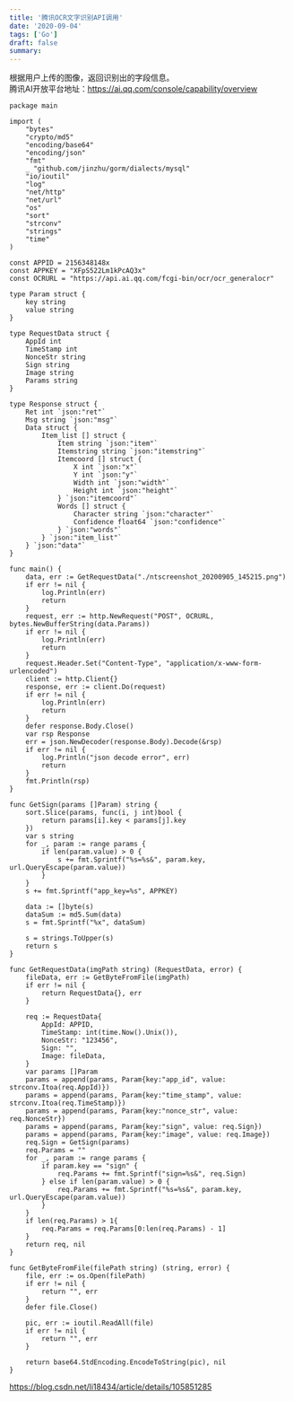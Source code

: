 ```yaml
---
title: '腾讯OCR文字识别API调用'
date: '2020-09-04'
tags: ['Go']
draft: false
summary: 
---
```


根据用户上传的图像，返回识别出的字段信息。  
腾讯AI开放平台地址：https://ai.qq.com/console/capability/overview

```
package main

import (
	"bytes"
	"crypto/md5"
	"encoding/base64"
	"encoding/json"
	"fmt"
	_ "github.com/jinzhu/gorm/dialects/mysql"
	"io/ioutil"
	"log"
	"net/http"
	"net/url"
	"os"
	"sort"
	"strconv"
	"strings"
	"time"
)

const APPID = 2156348148x
const APPKEY = "XFpS522Lm1kPcAQ3x"
const OCRURL = "https://api.ai.qq.com/fcgi-bin/ocr/ocr_generalocr"

type Param struct {
	key string
	value string
}

type RequestData struct {
	AppId int
	TimeStamp int
	NonceStr string
	Sign string
	Image string
	Params string
}

type Response struct {
	Ret int `json:"ret"`
	Msg string `json:"msg"`
	Data struct {
		Item_list [] struct {
			Item string `json:"item"`
			Itemstring string `json:"itemstring"`
			Itemcoord [] struct {
				X int `json:"x"`
				Y int `json:"y"`
				Width int `json:"width"`
				Height int `json:"height"`
			} `json:"itemcoord"`
			Words [] struct {
				Character string `json:"character"`
				Confidence float64 `json:"confidence"`
			} `json:"words"`
		} `json:"item_list"`
	} `json:"data"`
}

func main() {
	data, err := GetRequestData("./ntscreenshot_20200905_145215.png")
	if err != nil {
		log.Println(err)
		return
	}
	request, err := http.NewRequest("POST", OCRURL, bytes.NewBufferString(data.Params))
	if err != nil {
		log.Println(err)
		return
	}
	request.Header.Set("Content-Type", "application/x-www-form-urlencoded")
	client := http.Client{}
	response, err := client.Do(request)
	if err != nil {
		log.Println(err)
		return
	}
	defer response.Body.Close()
	var rsp Response
	err = json.NewDecoder(response.Body).Decode(&rsp)
	if err != nil {
		log.Println("json decode error", err)
		return
	}
	fmt.Println(rsp)
}

func GetSign(params []Param) string {
	sort.Slice(params, func(i, j int)bool {
		return params[i].key < params[j].key
	})
	var s string
	for _, param := range params {
		if len(param.value) > 0 {
			s += fmt.Sprintf("%s=%s&", param.key, url.QueryEscape(param.value))
		}
	}
	s += fmt.Sprintf("app_key=%s", APPKEY)

	data := []byte(s)
	dataSum := md5.Sum(data)
	s = fmt.Sprintf("%x", dataSum)

	s = strings.ToUpper(s)
	return s
}

func GetRequestData(imgPath string) (RequestData, error) {
	fileData, err := GetByteFromFile(imgPath)
	if err != nil {
		return RequestData{}, err
	}

	req := RequestData{
		AppId: APPID,
		TimeStamp: int(time.Now().Unix()),
		NonceStr: "123456",
		Sign: "",
		Image: fileData,
	}
	var params []Param
	params = append(params, Param{key:"app_id", value: strconv.Itoa(req.AppId)})
	params = append(params, Param{key:"time_stamp", value: strconv.Itoa(req.TimeStamp)})
	params = append(params, Param{key:"nonce_str", value: req.NonceStr})
	params = append(params, Param{key:"sign", value: req.Sign})
	params = append(params, Param{key:"image", value: req.Image})
	req.Sign = GetSign(params)
	req.Params = ""
	for _, param := range params {
		if param.key == "sign" {
			req.Params += fmt.Sprintf("sign=%s&", req.Sign)
		} else if len(param.value) > 0 {
			req.Params += fmt.Sprintf("%s=%s&", param.key, url.QueryEscape(param.value))
		}
	}
	if len(req.Params) > 1{
		req.Params = req.Params[0:len(req.Params) - 1]
	}
	return req, nil
}

func GetByteFromFile(filePath string) (string, error) {
	file, err := os.Open(filePath)
	if err != nil {
		return "", err
	}
	defer file.Close()

	pic, err := ioutil.ReadAll(file)
	if err != nil {
		return "", err
	}

	return base64.StdEncoding.EncodeToString(pic), nil
}

```
https://blog.csdn.net/li18434/article/details/105851285